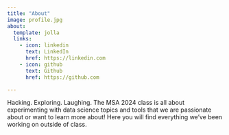 ```yaml
---
title: "About"
image: profile.jpg
about:
  template: jolla
  links:
    - icon: linkedin
      text: LinkedIn
      href: https://linkedin.com
    - icon: github
      text: Github
      href: https://github.com

---
```


Hacking. Exploring. Laughing. The MSA 2024 class is all about experimenting with data science topics and tools that we are passionate about or want to learn more about! Here you will find everything we've been working on outside of class. 